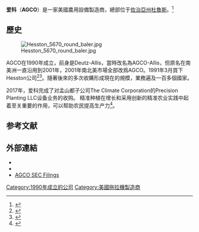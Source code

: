 {{Infobox company
| name             = AGCO
| predecessor      = [[Allis-Chalmers|Allis-Chalmers]] 1909-1985, [[Deutz-Allis|Deutz-Allis]] 1985-1990
| former_name      = Gleaner-Allis Corporation, Allis-Gleaner Corporation
| logo             =
| type             = [[上市公司|上市公司]] 
| traded_as        ={{nyse|AGCO}}<br>[[S&P_400|S&P 400成分股]]
| foundation       = 1990
| location         = 美國[[佐治亞州|佐治亞州]][[杜魯斯_(喬治亞州)|杜魯斯]]
| area_served      = 全球
| key_people       = Martin H. Richenhagen（總裁兼CEO）<ref>{{Cite web |url=http://www.agcocorp.com/company/martin_h_richenhagen.aspx |title=Bio - Martin H Richenhagen |accessdate=2016-03-04 |archive-date=2014-07-01 |archive-url=https://web.archive.org/web/20140701092758/http://www.agcocorp.com/company/martin_h_richenhagen.aspx |dead-url=no }}</ref>
| industry         =農業設備製造
| products         = 拖拉機、聯合收割機等
| services         = 
| revenue          = {{increase}}US$ 107.86億（2011）<ref name="AGCO-Feb-2012-10-K">{{cite web |url=http://pdf.secdatabase.com/0/0000880266-12-000004.pdf |title=AGCO, Form 10-K, Annual Report, Filing Date Feb 27, 2012 |publisher=secdatabase.com |accessdate=Jan 1, 2013 |archive-date=2016-03-04 |archive-url=https://web.archive.org/web/20160304023905/http://pdf.secdatabase.com/0/0000880266-12-000004.pdf |dead-url=no }}</ref>
| operating_income = {{increase}}US$ 6.103億（2011）<ref name="AGCO-Feb-2012-10-K"/>
| net_income       = {{increase}}US$ 5.853億（2011）<ref name="AGCO-Feb-2012-10-K"/>
| assets           = {{increase}}US$ 72.572億（2011）<ref name="AGCO-Feb-2012-10-K"/>
| equity           = {{increase}}US$ 30.312億（2011）<ref name="AGCO-Feb-2012-10-K"/>
| num_employees    = 17,366（2011）<ref name="AGCO-Feb-2012-10-K"/>
| homepage         = {{URL|http://www.AGCOcorp.com}}
}}
'''爱科 '''（'''AGCO'''）是一家美國農用設備製造商，總部位于[[佐治亞州|佐治亞州]][[杜魯斯_(喬治亞州)|杜魯斯]]。<ref name="AGCO-Oct-2012-8-K">{{cite web |url=http://pdf.secdatabase.com/369/0001193125-12-442522.pdf |title=AGCO, Form 8-K, Current Report, Filing Date Oct 31, 2012 |publisher=secdatabase.com |accessdate=Jan 1, 2013 |archive-date=2016-03-04 |archive-url=https://web.archive.org/web/20160304042209/http://pdf.secdatabase.com/369/0001193125-12-442522.pdf |dead-url=no }}</ref>

==歷史==
[[File:Hesston_5670_round_baler.jpg|thumb]]

AGCO在1990年成立，前身是Deutz-Allis，當時改名為AGCO-Allis，但原名在南美洲一直沿用到2001年，2001年南北美市場全部改爲AGCO。1991年3月買下Hesston公司<ref>{{cite web|url=http://www.progressiveforage.com/index.php?option=com_content&view=article&id=4471:lyle-yost-founder-of-hesston-corp-passes-away-at-age-99&catid=37:industry-news&Itemid=140|publisher=Progressive Forage|title=Lyle Yost, founder of Hesston Corp., passes away at age 99|accessdate=September 16, 2012|date=May 4, 2012|archive-date=2016-03-13|archive-url=https://web.archive.org/web/20160313203812/http://www.progressiveforage.com/index.php?catid=37:industry-news&id=4471:lyle-yost-founder-of-hesston-corp-passes-away-at-age-99&itemid=140&option=com_content&view=article|dead-url=no}}</ref><ref>{{cite web|url=http://www.kansas.com/2012/04/06/2286965/lyle-yost-founder-of-hesston-industries.html|publisher=[[Wichita_Eagle|Wichita Eagle]]|first=Dan|last=Voorhis|title=Lyle Yost, founder of Hesston Industries, dies at age 99|accessdate=September 12, 2012|date=April 6, 2012Z|archive-date=2014-08-10|archive-url=https://web.archive.org/web/20140810092401/http://www.kansas.com/2012/04/06/2286965/lyle-yost-founder-of-hesston-industries.html|dead-url=no}}</ref>。隨著後來的多次收購形成現在的規模，業務遍及一百多個國家。

2017年，爱科完成了对孟山都子公司The Climate Corporation的Precision Planting LLC设备业务的收购。 精准种植在增长和采用创新的精准农业实践中起着至关重要的作用，可以帮助农民提高生产力<ref>{{cite web |url=https://www.mg21.com/agco.html |title=全球第三大农耕机械制造商：爱科公司AGCO Corporation(AGCO) |publisher=美股之家 |date=2016-01-20 |access-date=2021-04-13 |archive-date=2021-04-14 |archive-url=https://web.archive.org/web/20210414061555/https://www.mg21.com/agco.html |dead-url=no }}</ref>。

==参考文献==
{{reflist}}


==外部連結==
{{Commons category|AGCO}} 
* {{Official website|http://www.AGCOcorp.com/ }}{{en}}
* {{Official website|http://www.agcocorp.cn/ }}{{簡体中文}}
* [http://www.secdatabase.com/CIK/880266/Company-Name/AGCO-CORP-DE AGCO SEC Filings] {{Wayback|url=http://www.secdatabase.com/CIK/880266/Company-Name/AGCO-CORP-DE |date=20160304041344 }}

{{DEFAULTSORT:Agco}}

[[Category:1990年成立的公司|Category:1990年成立的公司]]
[[Category:美國拖拉機製造商|Category:美國拖拉機製造商]]